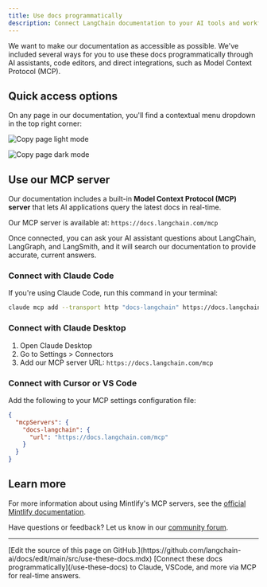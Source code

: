 ```yaml
---
title: Use docs programmatically
description: Connect LangChain documentation to your AI tools and workflows
---
```


We want to make our documentation as accessible as possible. We've included several ways for you to use these docs programmatically through AI assistants, code editors, and direct integrations, such as Model Context Protocol (MCP).

## Quick access options

On any page in our documentation, you'll find a contextual menu dropdown in the top right corner:

<img
  className="block dark:hidden"
  src="/images/copy-page-light.png"
  alt="Copy page light mode"
/>

<img
  className="hidden dark:block"
  src="/images/copy-page-dark.png"
  alt="Copy page dark mode"
/>

## Use our MCP server

Our documentation includes a built-in **Model Context Protocol (MCP) server** that lets AI applications query the latest docs in real-time.

Our MCP server is available at: `https://docs.langchain.com/mcp`

Once connected, you can ask your AI assistant questions about LangChain, LangGraph, and LangSmith, and it will search our documentation to provide accurate, current answers.

### Connect with Claude Code

If you're using Claude Code, run this command in your terminal:

```bash
claude mcp add --transport http "docs-langchain" https://docs.langchain.com/mcp
```

### Connect with Claude Desktop

1. Open Claude Desktop
2. Go to Settings > Connectors
3. Add our MCP server URL: `https://docs.langchain.com/mcp`

### Connect with Cursor or VS Code

Add the following to your MCP settings configuration file:

```json
{
  "mcpServers": {
    "docs-langchain": {
      "url": "https://docs.langchain.com/mcp"
    }
  }
}
```

## Learn more

For more information about using Mintlify's MCP servers, see the [official Mintlify documentation](https://www.mintlify.com/docs/ai/model-context-protocol).

Have questions or feedback? Let us know in our [community forum](https://forum.langchain.com/).

---

<Callout icon="pen-to-square" iconType="regular">
    [Edit the source of this page on GitHub.](https://github.com/langchain-ai/docs/edit/main/src/use-these-docs.mdx)
</Callout>
<Tip icon="terminal" iconType="regular">
    [Connect these docs programmatically](/use-these-docs) to Claude, VSCode, and more via MCP for    real-time answers.
</Tip>
